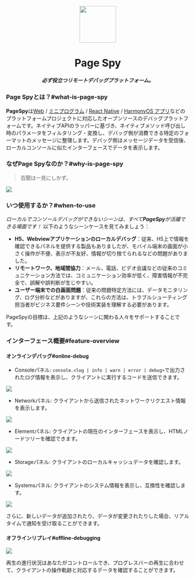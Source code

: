 [license-img]: https://img.shields.io/github/license/HuolalaTech/page-spy-web?label=License
[license-url]: https://github.com/HuolalaTech/page-spy-web/blob/main/LICENSE
[release-img]: https://img.shields.io/github/package-json/v/HuolalaTech/page-spy-web/release?label=Release
[release-url]: https://github.com/HuolalaTech/page-spy-web/blob/release/package.json
[browser-ver-img]: https://img.shields.io/npm/v/@huolala-tech/page-spy-browser?label=Browser&color=orange
[browser-ver-url]: https://npmjs.com/package/@huolala-tech/page-spy-browser
[uniapp-ver-img]: https://img.shields.io/npm/v/@huolala-tech/page-spy-uniapp?label=UniApp&color=green
[uniapp-ver-url]: https://npmjs.com/package/@huolala-tech/page-spy-uniapp
[wechat-ver-img]: https://img.shields.io/npm/v/@huolala-tech/page-spy-wechat?label=Wechat&color=green
[wechat-ver-url]: https://npmjs.com/package/@huolala-tech/page-spy-wechat
[alipay-ver-img]: https://img.shields.io/npm/v/@huolala-tech/page-spy-alipay?label=Alipay&color=blue
[alipay-ver-url]: https://npmjs.com/package/@huolala-tech/page-spy-alipay
[taro-ver-img]: https://img.shields.io/npm/v/@huolala-tech/page-spy-taro?label=Taro&color=blue
[taro-ver-url]: https://npmjs.com/package/@huolala-tech/page-spy-taro
[harmony-ver-img]: https://harmony.blucas.me/badge/version/@huolala/page-spy-harmony?label=Harmony&color=black
[harmony-ver-url]: https://ohpm.openharmony.cn/#/cn/detail/@huolala%2Fpage-spy-harmony
[api-ver-img]: https://img.shields.io/github/v/tag/HuolalaTech/page-spy-api?label=API
[api-ver-url]: https://github.com/HuolalaTech/page-spy-api/tags
[node-deploy]: https://img.shields.io/badge/Node_Deploy-Install-CB3937
[node-deploy-url]: https://pagespy.huolala.cn/#/docs/deploy-with-node
[docker-deploy]: https://img.shields.io/badge/Docker_Deploy-Install-1E63ED
[docker-deploy-url]: https://pagespy.huolala.cn/#/docs/deploy-with-docker
[bt-deploy]: https://img.shields.io/badge/BT_Deploy-Install-20a53a
[bt-deploy-url]: https://pagespy.huolala.cn/#/docs/deploy-with-baota





<div align="center">
  <img src={logo} height="100" />
  <h1>Page Spy</h1>
  <h5>必ず役立つリモートデバッグプラットフォーム。</h5>
</div>

### Page Spyとは？#what-is-page-spy

**PageSpy**は[Web](./browser) / [ミニプログラム](./miniprogram) / [React Native](./react-native) / [HarmonyOS アプリ](./harmony)などのプラットフォームプロジェクトに対応したオープンソースのデバッグプラットフォームです。ネイティブAPIのラッパーに基づき、ネイティブメソッド呼び出し時のパラメータをフィルタリング・変換し、デバッグ側が消費できる特定のフォーマットのメッセージに整理します。デバッグ側はメッセージデータを受信後、ローカルコンソールに似たインターフェースでデータを表示します。

### なぜPage Spyなのか？#why-is-page-spy

> 百聞は一見にしかず。

<a href={whyIsPageSpyImg} target="_blank">
  <img src={whyIsPageSpyImg} />
</a>

### いつ使用するか？#when-to-use

*ローカルでコンソールデバッグができないシーンは、すべて**PageSpy**が活躍できる場面です！*
以下のようなシーンケースを見てみましょう：

- **H5、Webviewアプリケーションのローカルデバッグ**：従来、H5上で情報を確認できるパネルを提供する製品もありましたが、モバイル端末の画面が小さく操作が不便、表示が不友好、情報が切り捨てられるなどの問題がありました。
- **リモートワーク、地域間協力**：メール、電話、ビデオ会議などの従来のコミュニケーション方法では、コミュニケーション効率が低く、障害情報が不完全で、誤解や誤判断が生じやすい。
- **ユーザー端末での白画面問題**：従来の問題特定方法には、データモニタリング、ログ分析などがありますが、これらの方法は、トラブルシューティング担当者がビジネス要件シーンや技術実装を理解する必要があります。

PageSpyの目標は、上記のようなシーンに関わる人々をサポートすることです。

### インターフェース概要#feature-overview

#### オンラインデバッグ#online-debug

- Consoleパネル: `console.<log | info | warn | error | debug>`で出力されたログ情報を表示し、クライアントに実行するコードを送信できます。

<a href={consoleImg} target="_blank">
  <img src={consoleImg} />
</a>

- Networkパネル: クライアントから送信されたネットワークリクエスト情報を表示します。

<a href={networkImg} target="_blank">
  <img src={networkImg} />
</a>

- Elementパネル: クライアントの現在のインターフェースを表示し、HTMLノードツリーを確認できます。

<a href={pageImg} target="_blank">
  <img src={pageImg} />
</a>

- Storageパネル: クライアントのローカルキャッシュデータを確認します。

<a href={storageImg} target="_blank">
  <img src={storageImg} />
</a>

- Systemsパネル: クライアントのシステム情報を表示し、互換性を確認します。

<a href={systemImg} target="_blank">
  <img src={systemImg} />
</a>

さらに、新しいデータが追加されたり、データが変更されたりした場合、リアルタイムで通知を受け取ることができます。

#### オフラインリプレイ#offline-debugging

<a href={offlineImg} target="_blank">
  <img src={offlineImg} />
</a>

再生の進行状況はあなたがコントロールでき、プログレスバーの再生に合わせて、クライアントの操作軌跡と対応するデータを確認することができます。
